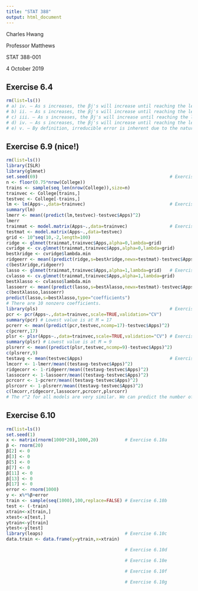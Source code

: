 ```yaml
---
title: "STAT 388"
output: html_document
---
```

Charles Hwang

Professor Matthews

STAT 388-001

4 October 2019

## Exercise 6.4

```r
rm(list=ls())
# a) iv. — As s increases, the βj's will increase until reaching the least squares estimate, decreasing the training RSS.
# b) ii. — As s increases, the βj's will increase until reaching the least squares estimate, initially decreasing the test RSS. The test RSS will increase when there are too many variables and overfitting occurrs.
# c) iii. — As s increases, the βj's will increase until reaching the least squares estimate, increasing the variance.
# d) iv. — As s increases, the βj's will increase until reaching the least squares estimate, decreasing the bias according to the bias-variance tradeoff.
# e) v. — By definition, irreducible error is inherent due to the nature of the model and thus independent from s.
```

## Exercise 6.9 (nice!)

```r
rm(list=ls())
library(ISLR)
library(glmnet)
set.seed(69)                                                  # Exercise 6.9a
n <- floor(0.75*nrow(College))
trains <- sample(seq_len(nrow(College)),size=n)
trainvec <- College[trains,]
testvec <- College[-trains,]
lm <- lm(Apps~.,data=trainvec)                                # Exercise 6.9b
summary(lm)
lmerr <- mean((predict(lm,testvec)-testvec$Apps)^2)
lmerr
trainmat <- model.matrix(Apps~.,data=trainvec)                # Exercise 6.9c
testmat <- model.matrix(Apps~.,data=testvec)
grid <- 10^seq(10,-2,length=100)
ridge <- glmnet(trainmat,trainvec$Apps,alpha=0,lambda=grid)
cvridge <- cv.glmnet(trainmat,trainvec$Apps,alpha=0,lambda=grid)
bestλridge <- cvridge$lambda.min
ridgeerr <- mean((predict(ridge,s=bestλridge,newx=testmat)-testvec$Apps)^2)
c(bestλridge,ridgeerr)
lasso <- glmnet(trainmat,trainvec$Apps,alpha=1,lambda=grid)   # Exercise 6.9d
cvlasso <- cv.glmnet(trainmat,trainvec$Apps,alpha=1,lambda=grid)
bestλlasso <- cvlasso$lambda.min
lassoerr <- mean((predict(lasso,s=bestλlasso,newx=testmat)-testvec$Apps)^2)
c(bestλlasso,lassoerr)
predict(lasso,s=bestλlasso,type="coefficients")
# There are 10 nonzero coefficients.
library(pls)                                                  # Exercise 6.9e
pcr <- pcr(Apps~.,data=trainvec,scale=TRUE,validation="CV")
summary(pcr) # Lowest value is at M = 17
pcrerr <- mean((predict(pcr,testvec,ncomp=17)-testvec$Apps)^2)
c(pcrerr,17)
plsr <- plsr(Apps~.,data=trainvec,scale=TRUE,validation="CV") # Exercise 6.9f
summary(plsr) # Lowest value is at M = 9
plsrerr <- mean((predict(plsr,testvec,ncomp=9)-testvec$Apps)^2)
c(plsrerr,9)
testavg <- mean(testvec$Apps)                                 # Exercise 6.9g
lmcorr <- 1-lmerr/mean((testavg-testvec$Apps)^2)
ridgecorr <- 1-ridgeerr/mean((testavg-testvec$Apps)^2)
lassocorr <- 1-lassoerr/mean((testavg-testvec$Apps)^2)
pcrcorr <- 1-pcrerr/mean((testavg-testvec$Apps)^2)
plsrcorr <- 1-plsrerr/mean((testavg-testvec$Apps)^2)
c(lmcorr,ridgecorr,lassocorr,pcrcorr,plsrcorr)
# The r^2 for all models are very similar. We can predict the number of college applications received quite accurately. There is not much difference among the test errors between the models.
```

## Exercise 6.10

```r
rm(list=ls())
set.seed(1)
x <- matrix(rnorm(1000*20),1000,20)          # Exercise 6.10a
β <- rnorm(20)
β[2] <- 0
β[3] <- 0
β[5] <- 0
β[7] <- 0
β[11] <- 0
β[13] <- 0
β[17] <- 0
error <- rnorm(1000)
y <- x%*%β+error
train <- sample(seq(1000),100,replace=FALSE) # Exercise 6.10b
test <- (-train)
xtrain<-x[train,]
xtest<-x[test,]
ytrain<-y[train]
ytest<-y[test]
library(leaps)                               # Exercise 6.10c
data.train <- data.frame(y=ytrain,x=xtrain)

                                             # Exercise 6.10d

                                             # Exercise 6.10e

                                             # Exercise 6.10f

                                             # Exercise 6.10g
```